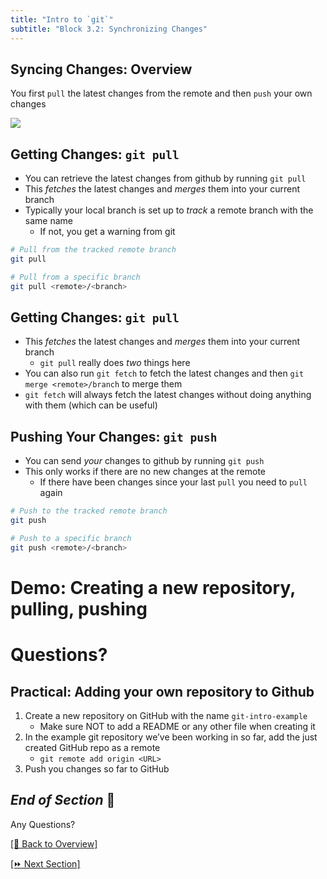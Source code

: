 ```yaml
---
title: "Intro to `git`"
subtitle: "Block 3.2: Synchronizing Changes"
---
```


## Syncing Changes: Overview

You first `pull` the latest changes from the remote and then `push` your own changes

![](images/drawings/pull-push.png)

## Getting Changes: `git pull`

- You can retrieve the latest changes from github by running `git pull`
- This *fetches* the latest changes and *merges* them into your current branch
- Typically your local branch is set up to *track* a remote branch with the same name
  - If not, you get a warning from git

::: {.fragment}
```bash
# Pull from the tracked remote branch
git pull

# Pull from a specific branch
git pull <remote>/<branch>
```
:::

## Getting Changes: `git pull`

- This *fetches* the latest changes and *merges* them into your current branch
  - `git pull` really does *two* things here
- You can also run `git fetch` to fetch the latest changes and then `git merge <remote>/branch` to merge them
- `git fetch` will always fetch the latest changes without doing anything with them (which can be useful)

## Pushing Your Changes: `git push`

- You can send *your* changes to github by running `git push`
- This only works if there are no new changes at the remote
  - If there have been changes since your last `pull` you need to `pull` again

::: {.fragment}
```bash
# Push to the tracked remote branch
git push

# Push to a specific branch
git push <remote>/<branch>
```
:::

# Demo: Creating a new repository, pulling, pushing  {data-visibility="hidden"}

# Questions?

## Practical: Adding your own repository to Github {background-color="black"}
1. Create a new repository on GitHub with the name `git-intro-example`
    - Make sure NOT to add a README or any other file when creating it
2. In the example git repository we've been working in so far, add the just created GitHub repo as a remote
    - `git remote add origin <URL>`
3. Push you changes so far to GitHub

## *End of Section* 🎉 {background-color="black"}

:::{.r-fit-text}
Any Questions?
:::

[[🏡 Back to Overview]](./index.html)

[[⏩️ Next Section]](./3.3-pages_markdown.html) 
